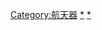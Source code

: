 {{Categories by country|nocat}}

[[Category:航天器|Category:航天器]]
[[Category:各国航天|*]]
[[Category:各国飞行器|*]]